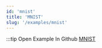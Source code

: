 ```yaml
---
id: 'mnist'
title: 'MNIST'
slug: '/examples/mnist'
---
```


<README />

:::tip Open Example In Github
[MNIST](https://github.com/facebookresearch/diffkt/tree/main/kotlin/examples/src/main/kotlin/examples/mnist)